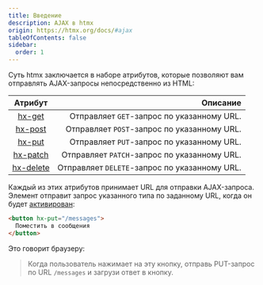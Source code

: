 ```yaml
---
title: Введение
description: AJAX в htmx
origin: https://htmx.org/docs/#ajax
tableOfContents: false
sidebar:
  order: 1
---
```


Суть htmx заключается в наборе атрибутов, которые позволяют вам отправлять AJAX-запросы непосредственно из HTML:

|               Атрибут               |                                      Описание |
| :---------------------------------: | --------------------------------------------: |
|    [hx-get](/attributes/hx-get/)    |    Отправляет `GET`-запрос по указанному URL. |
|   [hx-post](/attributes/hx-post/)   |   Отправляет `POST`-запрос по указанному URL. |
|    [hx-put](/attributes/hx-put/)    |    Отправляет `PUT`-запрос по указанному URL. |
|  [hx-patch](/attributes/hx-patch/)  |  Отправляет `PATCH`-запрос по указанному URL. |
| [hx-delete](/attributes/hx-delete/) | Отправляет `DELETE`-запрос по указанному URL. |

Каждый из этих атрибутов принимает URL для отправки AJAX-запроса. Элемент отправит запрос указанного типа по заданному URL, когда он будет [активирован](/ajax/triggers/):

```html
<button hx-put="/messages">
  Поместить в сообщения
</button>
```

Это говорит браузеру:

> Когда пользователь нажимает на эту кнопку, отправь PUT-запрос по URL `/messages` и загрузи ответ в кнопку.
